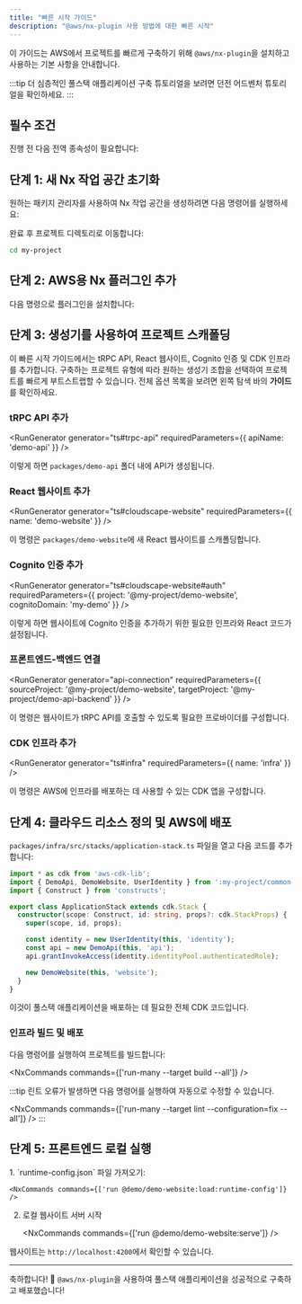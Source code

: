```yaml
---
title: "빠른 시작 가이드"
description: "@aws/nx-plugin 사용 방법에 대한 빠른 시작"
---
```





이 가이드는 AWS에서 프로젝트를 빠르게 구축하기 위해 `@aws/nx-plugin`을 설치하고 사용하는 기본 사항을 안내합니다.

:::tip
더 심층적인 풀스택 애플리케이션 구축 튜토리얼을 보려면 <Link path="get_started/tutorials/dungeon-game/overview">던전 어드벤처 튜토리얼</Link>을 확인하세요.
:::

## 필수 조건

진행 전 다음 전역 종속성이 필요합니다:

<Snippet name="prerequisites" />

## 단계 1: 새 Nx 작업 공간 초기화

원하는 패키지 관리자를 사용하여 Nx 작업 공간을 생성하려면 다음 명령어를 실행하세요:

<CreateNxWorkspaceCommand workspace="my-project" />

완료 후 프로젝트 디렉토리로 이동합니다:

```sh
cd my-project
```

## 단계 2: AWS용 Nx 플러그인 추가

다음 명령으로 플러그인을 설치합니다:

<InstallCommand dev pkg="@aws/nx-plugin" />

## 단계 3: 생성기를 사용하여 프로젝트 스캐폴딩

이 빠른 시작 가이드에서는 tRPC API, React 웹사이트, Cognito 인증 및 CDK 인프라를 추가합니다. 구축하는 프로젝트 유형에 따라 원하는 생성기 조합을 선택하여 프로젝트를 빠르게 부트스트랩할 수 있습니다. 전체 옵션 목록을 보려면 왼쪽 탐색 바의 __가이드__ 를 확인하세요.

### tRPC API 추가

<RunGenerator generator="ts#trpc-api" requiredParameters={{ apiName: 'demo-api' }} />

이렇게 하면 `packages/demo-api` 폴더 내에 API가 생성됩니다.

### React 웹사이트 추가

<RunGenerator generator="ts#cloudscape-website" requiredParameters={{ name: 'demo-website' }} />

이 명령은 `packages/demo-website`에 새 React 웹사이트를 스캐폴딩합니다.

### Cognito 인증 추가

<RunGenerator generator="ts#cloudscape-website#auth" requiredParameters={{ project: '@my-project/demo-website', cognitoDomain: 'my-demo' }} />

이렇게 하면 웹사이트에 Cognito 인증을 추가하기 위한 필요한 인프라와 React 코드가 설정됩니다.

### 프론트엔드-백엔드 연결

<RunGenerator generator="api-connection" requiredParameters={{ sourceProject: '@my-project/demo-website', targetProject: '@my-project/demo-api-backend' }} />

이 명령은 웹사이트가 tRPC API를 호출할 수 있도록 필요한 프로바이더를 구성합니다.

### CDK 인프라 추가

<RunGenerator generator="ts#infra" requiredParameters={{ name: 'infra' }} />

이 명령은 AWS에 인프라를 배포하는 데 사용할 수 있는 CDK 앱을 구성합니다.

## 단계 4: 클라우드 리소스 정의 및 AWS에 배포

`packages/infra/src/stacks/application-stack.ts` 파일을 열고 다음 코드를 추가합니다:

```typescript
import * as cdk from 'aws-cdk-lib';
import { DemoApi, DemoWebsite, UserIdentity } from ':my-project/common-constructs';
import { Construct } from 'constructs';

export class ApplicationStack extends cdk.Stack {
  constructor(scope: Construct, id: string, props?: cdk.StackProps) {
    super(scope, id, props);

    const identity = new UserIdentity(this, 'identity');
    const api = new DemoApi(this, 'api');
    api.grantInvokeAccess(identity.identityPool.authenticatedRole);

    new DemoWebsite(this, 'website');
  }
}
```

이것이 풀스택 애플리케이션을 배포하는 데 필요한 전체 CDK 코드입니다.

### 인프라 빌드 및 배포

다음 명령어를 실행하여 프로젝트를 빌드합니다:

<NxCommands commands={['run-many --target build --all']} />

:::tip
린트 오류가 발생하면 다음 명령어를 실행하여 자동으로 수정할 수 있습니다.

<NxCommands commands={['run-many --target lint --configuration=fix --all']} />
:::

## 단계 5: 프론트엔드 로컬 실행

<Steps>
1. `runtime-config.json` 파일 가져오기:

    <NxCommands commands={['run @demo/demo-website:load:runtime-config']} />

2. 로컬 웹사이트 서버 시작

    <NxCommands commands={['run @demo/demo-website:serve']} />
</Steps>

웹사이트는 `http://localhost:4200`에서 확인할 수 있습니다.

---

축하합니다! 🎉 `@aws/nx-plugin`을 사용하여 풀스택 애플리케이션을 성공적으로 구축하고 배포했습니다!